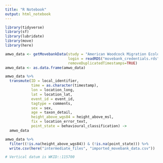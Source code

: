 ```yaml
---
title: "R Notebook"
output: html_notebook
---
```


```r
library(tidyverse)
library(sf)
library(lubridate)
library(move)
library(here)
```

```r
amwo_data <- getMovebankData(study = "American Woodcock Migration Ecology in Eastern North America", 
                             login = readRDS("movebank_credentials.rds"), 
                             removeDuplicatedTimestamps=TRUE)
amwo_data <- as.data.frame(amwo_data)

amwo_data %>%
  transmute(ID = local_identifier,
            time = as.character(timestamp),
            lon = location_long, 
            lat = location_lat,
            event_id = event_id,
            tagtype = comments,
            sex = sex,
            age = taxon_detail,
            height_above_wgs84 = height_above_msl,
            fix = location_error_text,
            point_state = behavioural_classification) ->
  amwo_data
```

```r
amwo_data %>%
  filter((!is.na(height_above_wgs84)) & (!is.na(point_state))) %>%
  write.csv(here("intermediate_files", "imported_movebank_data.csv"))

# Vertical datum is WKID::115700
```

